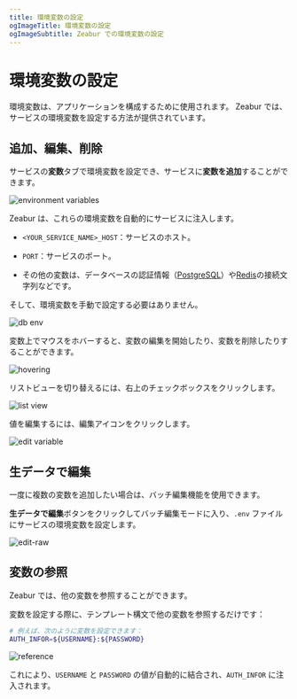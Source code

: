 ```yaml
---
title: 環境変数の設定
ogImageTitle: 環境変数の設定
ogImageSubtitle: Zeabur での環境変数の設定
---
```


# 環境変数の設定

環境変数は、アプリケーションを構成するために使用されます。
Zeabur では、サービスの環境変数を設定する方法が提供されています。

## 追加、編集、削除

サービスの**変数**タブで環境変数を設定でき、サービスに**変数を追加**することができます。

![environment variables](/environment/add-variables.en-US.png)

Zeabur は、これらの環境変数を自動的にサービスに注入します。

- `<YOUR_SERVICE_NAME>_HOST`：サービスのホスト。

- `PORT`：サービスのポート。

- その他の変数は、データベースの認証情報（[PostgreSQL](/marketplace/postgresql)）や[Redis](/marketplace/redis)の接続文字列などです。

そして、環境変数を手動で設定する必要はありません。

![db env](/environment/db-env.en-US.png)

変数上でマウスをホバーすると、変数の編集を開始したり、変数を削除したりすることができます。

![hovering](/environment/var-hover.png)

リストビューを切り替えるには、右上のチェックボックスをクリックします。

![list view](/environment/var-list-view.png)

値を編集するには、編集アイコンをクリックします。

![edit variable](/environment/var-edit.png)

## 生データで編集

一度に複数の変数を追加したい場合は、バッチ編集機能を使用できます。

**生データで編集**ボタンをクリックしてバッチ編集モードに入り、`.env` ファイルにサービスの環境変数を設定します。

![edit-raw](/environment/var-raw-edit.png)

## 変数の参照

Zeabur では、他の変数を参照することができます。

変数を設定する際に、テンプレート構文で他の変数を参照するだけです：

```bash
# 例えば、次のように変数を設定できます：
AUTH_INFOR=${USERNAME}:${PASSWORD}
```

![reference](/environment/var-reference.png)

これにより、`USERNAME` と `PASSWORD` の値が自動的に結合され、`AUTH_INFOR` に注入されます。
